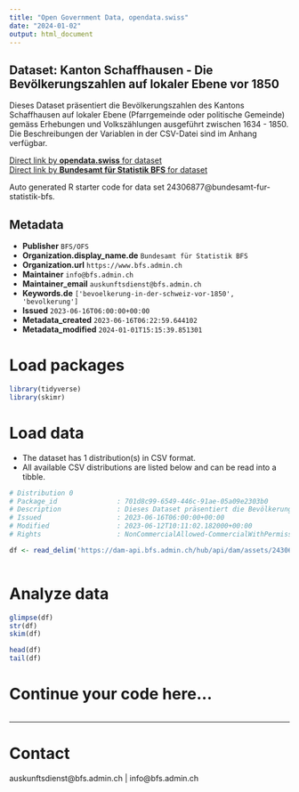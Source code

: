 ```yaml
---
title: "Open Government Data, opendata.swiss"
date: "2024-01-02"
output: html_document
---
```


## Dataset: Kanton Schaffhausen - Die Bevölkerungszahlen auf lokaler Ebene vor 1850

Dieses Dataset präsentiert die Bevölkerungszahlen des Kantons Schaffhausen auf lokaler Ebene (Pfarrgemeinde oder politische Gemeinde) gemäss Erhebungen und Volkszählungen ausgeführt zwischen 1634 - 1850. Die Beschreibungen der Variablen in der CSV-Datei sind im Anhang verfügbar.

[Direct link by **opendata.swiss** for dataset](https://opendata.swiss/de/dataset/kanton-schaffhausen-die-bevolkerungszahlen-auf-lokaler-ebene-vor-1850)<br>
[Direct link by **Bundesamt für Statistik BFS** for dataset](https://www.bfs.admin.ch/asset/de/ts-x-01-2223-SH)

Auto generated R starter code for data set 24306877@bundesamt-fur-statistik-bfs.

## Metadata

- **Publisher** `BFS/OFS`
- **Organization.display_name.de** `Bundesamt für Statistik BFS`
- **Organization.url** `https://www.bfs.admin.ch`
- **Maintainer** `info@bfs.admin.ch`
- **Maintainer_email** `auskunftsdienst@bfs.admin.ch`
- **Keywords.de** `['bevoelkerung-in-der-schweiz-vor-1850', 'bevolkerung']`
- **Issued** `2023-06-16T06:00:00+00:00`
- **Metadata_created** `2023-06-16T06:22:59.644102`
- **Metadata_modified** `2024-01-01T15:15:39.851301`


# Load packages

```r

library(tidyverse)
library(skimr)

```

# Load data

-   The dataset has 1 distribution(s) in CSV format.
-   All available CSV distributions are listed below and can be read into a tibble.

```r

# Distribution 0
# Package_id               : 701d8c99-6549-446c-91ae-05a09e2303b0
# Description              : Dieses Dataset präsentiert die Bevölkerungszahlen des Kantons Schaffhausen auf lokaler Ebene (Pfarrgemeinde oder politische Gemeinde) gemäss Erhebungen und Volkszählungen ausgeführt zwischen 1634 - 1850. Die Beschreibungen der Variablen in der CSV-Datei sind im Anhang verfügbar.
# Issued                   : 2023-06-16T06:00:00+00:00
# Modified                 : 2023-06-12T10:11:02.182000+00:00
# Rights                   : NonCommercialAllowed-CommercialWithPermission-ReferenceRequired

df <- read_delim('https://dam-api.bfs.admin.ch/hub/api/dam/assets/24306886/master')



```

# Analyze data

```r

glimpse(df)
str(df)
skim(df)

head(df)
tail(df)

```

# Continue your code here...

```r

```

------------------------------------------------------------------------

# Contact

auskunftsdienst@bfs.admin.ch | info@bfs.admin.ch

